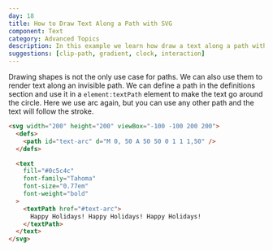 ```yaml
---
day: 18
title: How to Draw Text Along a Path with SVG
component: Text
category: Advanced Topics
description: In this example we learn how draw a text along a path with SVG.
suggestions: [clip-path, gradient, clock, interaction]
---
```



Drawing shapes is not the only use case for paths. We can also use them to render text along an invisible path. We can define a path in the definitions section and use it in a `element:textPath` element to make the text go around the circle. Here we use arc again, but you can use any other path and the text will follow the stroke.

<Final>

```html
<svg width="200" height="200" viewBox="-100 -100 200 200">
  <defs>
    <path id="text-arc" d="M 0, 50 A 50 50 0 1 1 1,50" />
  </defs>

  <text
    fill="#0c5c4c"
    font-family="Tahoma"
    font-size="0.77em"
    font-weight="bold"
  >
    <textPath href="#text-arc">
      Happy Holidays! Happy Holidays! Happy Holidays!
    </textPath>
  </text>
</svg>
```

</Final>
